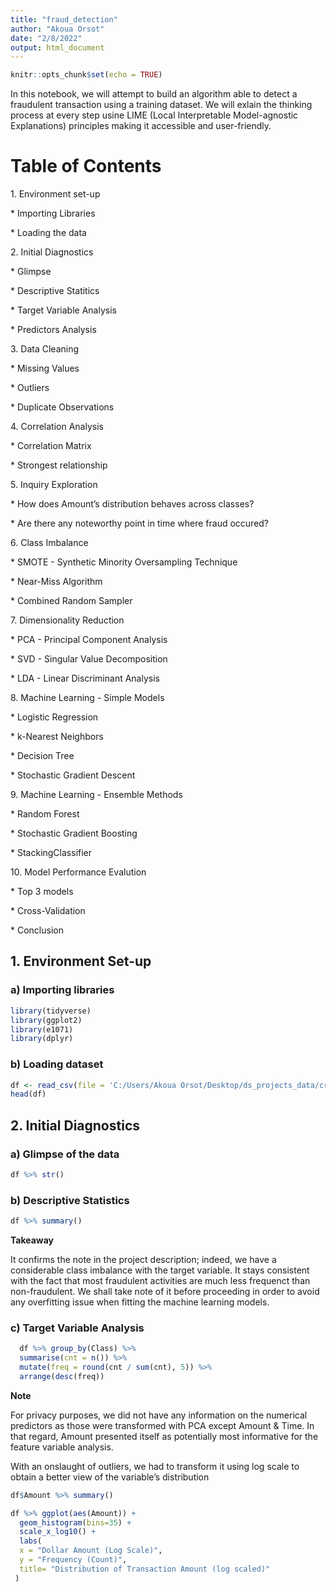```yaml
---
title: "fraud_detection"
author: "Akoua Orsot"
date: "2/8/2022"
output: html_document
---
```


```r
knitr::opts_chunk$set(echo = TRUE)
```

In this notebook, we will attempt to build an algorithm able to detect a fraudulent transaction using a training dataset. We will exlain the thinking process at every step usine LIME (Local Interpretable Model-agnostic Explanations) principles making it accessible and user-friendly.

# Table of Contents 

1\. Environment set-up

\* Importing Libraries

\* Loading the data

2\. Initial Diagnostics

\* Glimpse

\* Descriptive Statitics

\* Target Variable Analysis

\* Predictors Analysis

3\. Data Cleaning

\* Missing Values

\* Outliers

\* Duplicate Observations

4\. Correlation Analysis

\* Correlation Matrix

\* Strongest relationship

5\. Inquiry Exploration

\* How does Amount's distribution behaves across classes?

\* Are there any noteworthy point in time where fraud occured?

6\. Class Imbalance

\* SMOTE - Synthetic Minority Oversampling Technique

\* Near-Miss Algorithm

\* Combined Random Sampler

7\. Dimensionality Reduction

\* PCA - Principal Component Analysis

\* SVD - Singular Value Decomposition

\* LDA - Linear Discriminant Analysis

8\. Machine Learning - Simple Models

\* Logistic Regression

\* k-Nearest Neighbors

\* Decision Tree

\* Stochastic Gradient Descent

9\. Machine Learning - Ensemble Methods

\* Random Forest

\* Stochastic Gradient Boosting

\* StackingClassifier

10\. Model Performance Evalution

\* Top 3 models

\* Cross-Validation

\* Conclusion

##  1. Environment Set-up

### a) Importing libraries

```r

library(tidyverse)
library(ggplot2)
library(e1071)
library(dplyr)
```

### b) Loading dataset

```r
df <- read_csv(file = 'C:/Users/Akoua Orsot/Desktop/ds_projects_data/creditcard.csv')
head(df)
```

## 2. Initial Diagnostics

### a) Glimpse of the data

```r
df %>% str()
```

### b) Descriptive Statistics

```r
df %>% summary()
```

**Takeaway**

It confirms the note in the project description; indeed, we have a considerable class imbalance with the target variable. It stays consistent with the fact that most fraudulent activities are much less frequenct than non-fraudulent. We shall take note of it before proceeding in order to avoid any overfitting issue when fitting the machine learning models.

### c) Target Variable Analysis

```r
  df %>% group_by(Class) %>%
  summarise(cnt = n()) %>%
  mutate(freq = round(cnt / sum(cnt), 5)) %>% 
  arrange(desc(freq))
```

**Note**

For privacy purposes, we did not have any information on the numerical predictors as those were transformed with PCA except Amount & Time. In that regard, Amount presented itself as potentially most informative for the feature variable analysis.

With an onslaught of outliers, we had to transform it using log scale to obtain a better view of the variable's distribution

```r
df$Amount %>% summary()
```

```r
df %>% ggplot(aes(Amount)) +
  geom_histogram(bins=35) +
  scale_x_log10() +
  labs(
  x = "Dollar Amount (Log Scale)",
  y = "Frequency (Count)",
  title= "Distribution of Transaction Amount (log scaled)"
 )
```
